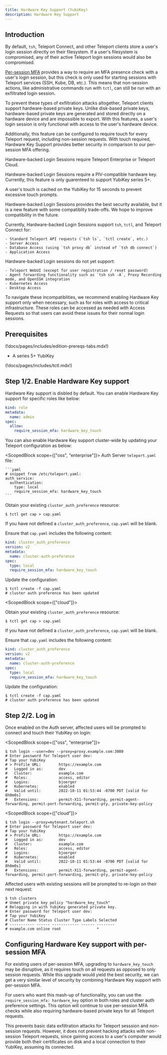 ```yaml
---
title: Hardware Key Support (YubiKey)
description: Hardware Key Support
---
```


## Introduction

By default, `tsh`, Teleport Connect, and other Teleport clients store a user's login session directly on their filesystem. If a user's filesystem is compromised, any of their active Teleport login sessions would also be compromised.

[Per-session MFA](per-session-mfa.mdx) provides a way to require an MFA presence check with a user's login session, but this check is only used for starting sessions with Teleport services (SSH, Kube, DB, etc.). This means that non-session actions, like administrative commands run with `tctl`, can still be run with an exfiltrated login session. 

To prevent these types of exfiltration attacks altogether, Teleport clients support hardware-based private keys. Unlike disk-based private keys, hardware-based private keys are generated and stored directly on a hardware device and are impossible to export. With this features, a user's login session is only functional with access to the user's hardware device.

Additionally, this feature can be configured to require touch for every Teleport request, including non-session requests. With touch required, Hardware Key Support provides better security in comparison to our per-session MFA offering.

<ScopedBlock scope="oss">

  Hardware-backed Login Sessions require Teleport Enterprise or Teleport Cloud.

</ScopedBlock>

<Admonition type="note" title="PIV support">

  Hardware-backed Login Sessions require a PIV-compatible hardware key. Currently, this feature is only guarenteed to support YubiKey series 5+.

</Admonition>

<Admonition type="note" title="touch caching">

  A user's touch is cached on the YubiKey for 15 seconds to prevent excessive touch prompts.

</Admonition>

<Admonition type="warning" title="Compatibility Issues">

  Hardware-backed Login Sessions provides the best security available, but it is a new feature with some compatiblity trade-offs. We hope to improve compatibility in the future.
  
  Currently, Hardware-backed Login Sessions support `tsh`, `tctl`, and Teleport Connect for:
    
    - Standard Teleport API requests (`tsh ls`, `tctl create`, etc.)
    - Server Access
    - Database Access (using `tsh proxy db` instead of `tsh db connect`)
    - Application Access
  
  Hardware-backed Login sessions do not yet support:

    - Teleport WebUI (except for user registration / reset password)
    - Agent forwarding functionality such as `tsh ssh -A`, Proxy Recording mode, and OpenSSH integration
    - Kubernetes Access
    - Desktop Access

  To navigate these incompatiblities, we recommend enabling Hardware Key support only when necessary, such as for roles with access to critical infrastructure. These roles can be accessed as needed with Access Requests so that users can avoid these issues for their normal login sessions.

</Admonition>

## Prerequisites

(!docs/pages/includes/edition-prereqs-tabs.mdx!)

- A series 5+ YubiKey

(!docs/pages/includes/tctl.mdx!)

## Step 1/2. Enable Hardware Key support

Hardware Key support is disbled by default. You can enable Hardware Key support for specific roles like below:

```yaml
kind: role
metadata:
  name: admin
spec:
  allow:
    require_session_mfa: hardware_key_touch
```

You can also enable Hardware Key support cluster-wide by updating your Teleport configuration as below:

<ScopedBlock scope={["oss", "enterprise"]}>
<Tabs>
  <TabItem label="Static Config">
    Auth Server `teleport.yaml` file:

    ```yaml
    # snippet from /etc/teleport.yaml:
    auth_service:
      authentication:
        type: local
        require_session_mfa: hardware_key_touch
    ```
  </TabItem>
  <TabItem label="Dynamic resources">

  Obtain your existing `cluster_auth_preference` resource:

  ```code
  $ tctl get cap > cap.yaml
  ```

  If you have not defined a `cluster_auth_preference`, `cap.yaml` will be blank.

  Ensure that `cap.yaml` includes the following content:

  ```yaml
  kind: cluster_auth_preference
  version: v2
  metadata:
    name: cluster-auth-preference
  spec:
    type: local
    require_session_mfa: hardware_key_touch
  ```

  Update the configuration:

  ```code
  $ tctl create -f cap.yaml
  # cluster auth preference has been updated
  ```

  </TabItem>
</Tabs>
</ScopedBlock>

<ScopedBlock scope={["cloud"]}>

Obtain your existing `cluster_auth_preference` resource:

```code
$ tctl get cap > cap.yaml
```

If you have not defined a `cluster_auth_preference`, `cap.yaml` will be blank.

Ensure that `cap.yaml` includes the following content:

```yaml
kind: cluster_auth_preference
version: v2
metadata:
  name: cluster-auth-preference
spec:
  type: local
  require_session_mfa: hardware_key_touch
```

Update the configuration:

```code
$ tctl create -f cap.yaml
# cluster auth preference has been updated
```

</ScopedBlock>

## Step 2/2. Log in

Once enabled on the Auth server, affected users will be prompted to connect and touch their YubiKey on login:

<ScopedBlock scope={["oss", "enterprise"]}>

```code
$ tsh login --user=dev --proxy=proxy.example.com:3080
# Enter password for Teleport user dev:
# Tap your YubiKey
# > Profile URL:        https://example.com
#   Logged in as:       dev
#   Cluster:            example.com
#   Roles:              access, editor
#   Logins:             bjoerger
#   Kubernetes:         enabled
#   Valid until:        2022-10-11 01:53:44 -0700 PDT [valid for 8h0m0s]
#   Extensions:         permit-X11-forwarding, permit-agent-forwarding, permit-port-forwarding, permit-pty, private-key-policy
```

</ScopedBlock>

<ScopedBlock scope={["cloud"]}>

```code
$ tsh login --proxy=mytenant.teleport.sh
# Enter password for Teleport user dev:
# Tap your YubiKey
# > Profile URL:        https://example.com
#   Logged in as:       dev
#   Cluster:            example.com
#   Roles:              access, editor
#   Logins:             bjoerger
#   Kubernetes:         enabled
#   Valid until:        2022-10-11 01:53:44 -0700 PDT [valid for 8h0m0s]
#   Extensions:         permit-X11-forwarding, permit-agent-forwarding, permit-port-forwarding, permit-pty, private-key-policy
```

</ScopedBlock>

Affected users with existing sessions will be prompted to re-login on their next request:

```code
$ tsh clusters
# Unmet private key policy "hardware_key_touch"
# Relogging in with YubiKey generated private key.
# Enter password for Teleport user dev:
# Tap your YubiKey
# Cluster Name Status Cluster Type Labels Selected 
# ----------- ------ ------------ ------ -------- 
# example.com online root                *        
```

## Configuring Hardware Key support with per-session MFA

For existing users of per-session MFA, upgrading to `hardware_key_touch` may be disruptive, as it requires touch on all requests as opposed to only session requests. While this upgrade would yield the best security, we can get a very similar level of security by combining Hardware Key support with per-session MFA.

For users who want this mash-up of functionality, you can use the `require_session_mfa: hardware_key` option in both roles and cluster auth preference settings. This option will continue to use per-session MFA checks while also requiring hardware-based private keys for all Teleport requests.

This prevents basic data exfiltration attacks for Teleport sesssion and non-session requests. However, it does not prevent hacking attacks with non-session Teleport requests, since gaining access to a user's computer would provide both their certificates on disk and a local connection to their YubiKey, assuming its connected.
